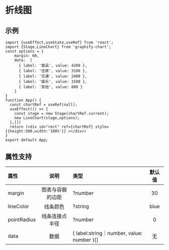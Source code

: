 

# 折线图

## 示例
```tsx preview
import {useEffect,useState,useRef} from 'react';
import {Stage,LineChart} from 'graphify-chart';
const options = {
    margin: 60,
    data:  [
      { label: '食品', value: 4200 },
      { label: '住房', value: 3100 },
      { label: '交通', value: 2400 },
      { label: '娱乐', value: 1500 },
      { label: '其他', value: 800 }
    ]
}
function App() {
  const chartRef = useRef(null);
  useEffect(() => {
    const stage = new Stage(chartRef.current);
    new LineChart(stage,options);
  },[])
  return (<div id="rect" ref={chartRef} style={{height:500,width:'100%'}} ></div>)
}
export default App;
```
## 属性支持

| 属性 | 说明  | 类型 | 默认值 |
| :-- | :---: | :--- | :---: |
| margin | 图表与容器的边距 | ?number | 30 |
| lineColor | 线条颜色 | ?string | blue |
| pointRadius| 线条连接点半径 | ?number | 0 |
| data | 数据 | \{ label:string｜number, value: number }[] | 无 |



